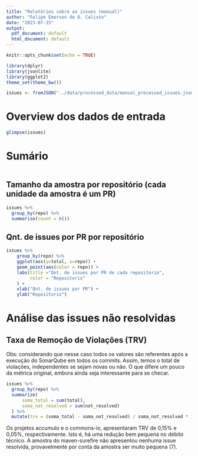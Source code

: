 ```yaml
---
title: "Relatórios sobre as issues (manual)"
author: "Felipe Emerson de O. Calixto"
date: "2023-07-15"
output:
  pdf_document: default
  html_document: default
---
```


```r
knitr::opts_chunk$set(echo = TRUE)

library(dplyr)
library(jsonlite)
library(ggplot2)
theme_set(theme_bw())

issues <- fromJSON("../data/processed_data/manual_processed_issues.json")
```

# Overview dos dados de entrada
```r
glimpse(issues)
```

# Sumário
```r

```

## Tamanho da amostra por repositório (cada unidade da amostra é um PR)
```r
issues %>%
  group_by(repo) %>%
  summarise(count = n())
```

## Qnt. de issues por PR por repositório
```r
issues %>%
    group_by(repo) %>%
    ggplot(aes(y=total, x=repo)) +
    geom_point(aes(color = repo)) +
    labs(title ="Qnt. de issues por PR de cada repositorio",
         color = "Repositorio"
    ) +
    xlab("Qnt. de issues por PR") +
    ylab("Repositorio")
```

# Análise das issues não resolvidas 

## Taxa de Remoção de Violações (TRV)
Obs: considerando que nesse caso todos os valores são referentes após a execução do SonarQube em todos os commits. Assim, temos o total de violações, independentes se sejam novas ou não. O que difere um pouco da métrica original, embora ainda seja interessante para se checar.
```r
issues %>%
  group_by(repo) %>%
  summarize(
      soma_total = sum(total),
      soma_not_resolved = sum(not_resolved)
  ) %>%
  mutate(trv = (soma_total - soma_not_resolved) / soma_not_resolved * 100)
```

Os projetos accumulo e o commons-io, apresentaram TRV de 0,15% e 0,05%, respectivamente. Isto é, há uma redução bem pequena no débito técnico. A amostra do maven-surefire não apresentou nenhuma issue resolvida, provavelmente por conta da amostra ser muito pequena (7).